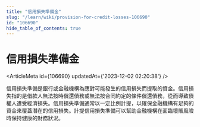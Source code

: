 ```yaml
---
title: "信用損失準備金"
slug: "/learn/wiki/provision-for-credit-losses-106690"
id: "106690"
hide_table_of_contents: true
---
```



# 信用損失準備金

<ArticleMeta id={106690} updatedAt={'2023-12-02 02:20:38'} />
<div className='border-solid border-b border-t-0 my-4 border-[var(--ifm-color-gray-300)]' />

信用損失準備是銀行或金融機構為應對可能發生的信用損失而提取的資金。信用損失指的是借款人無法按時償還債務或無法按合同約定的條件償還債務，從而導致債權人遭受經濟損失。信用損失準備通常以一定比例計提，以確保金融機構有足夠的資金來覆蓋潛在的信用損失。計提信用損失準備可以幫助金融機構在面臨壞賬風險時保持健康的財務狀況。

